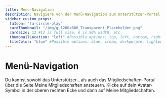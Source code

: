 ```yaml
---
title: Menü-Navigation
description: Navigiere von der Menü-Navigation zum Unterstützer-Portal oder zum Mitgliedschaften-Portal.
sidebar_custom_props:
  faIcon: "fa-circle-play"
  cardThumbnail: "/img/g_1200x600_Transparent_Placeholder.png"
  cardSize: 12 #12 is full size, 6 is 50% width, etc.
  thumbnailLocation: "left" #Possible options: top, left, bottom, right, none
  tileColor: "blue" #Possible options: blue, cream, darkpurple, lightpurple, mauve, orange, pink, none
---
```


# Menü-Navigation

Du kannst sowohl das Unterstützer-, als auch das Mitgliedschaften-Portal über die Seite Meine Mitgliedschaften ansteuern. Klicke auf dein Avatar-Symbol in der oberen rechten Ecke und dann auf Meine Mitgliedschaften.
